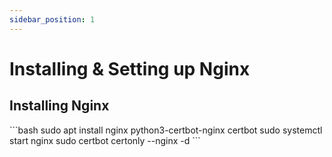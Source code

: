 ```yaml
---
sidebar_position: 1
---
```



# Installing & Setting up Nginx


## Installing Nginx
<Tabs>
	<TabItem value="ubuntu-debian" label="Ubuntu/Debian" default>
		```bash
		sudo apt install nginx python3-certbot-nginx certbot
		sudo systemctl start nginx
		sudo certbot certonly --nginx -d <DASHACTYL_DOMAIN>
		```
	</TabItem>
</Tabs>